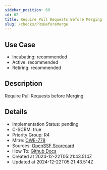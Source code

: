 ```yaml
---
sidebar_position: 60
id: 62
title: Require Pull Requests Before Merging
slug: /checks/PRsBeforeMerge
---
```


## Use Case
<!-- LEVELS:START -->
- Incubating: recommended
- Active: recommended
- Retiring: recommended
<!-- LEVELS:END -->

<!-- DESCRIPTION:START -->
## Description
Require Pull Requests before Merging
<!-- DESCRIPTION:END -->

<!-- DETAILS:START -->
## Details
- Implementation Status: pending
- C-SCRM: true
- Priority Group: R4
- Mitre: [CWE-778](https://cwe.mitre.org/data/definitions/778.html)
- Sources: [OpenSSF Scorecard](https://github.com/ossf/scorecard/blob/main/docs/checks.md#branch-protection)
- How To: [Github Docs](https://docs.github.com/en/repositories/configuring-branches-and-merges-in-your-repository/managing-protected-branches/about-protected-branches#require-pull-request-reviews-before-merging)
- Created at 2024-12-22T05:21:43.514Z
- Updated at 2024-12-22T05:21:43.514Z
<!-- DETAILS:END -->
